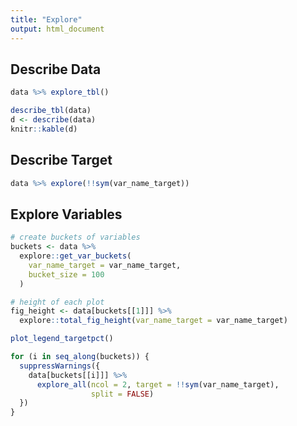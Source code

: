 ---
title: "Explore"
output: html_document
---

## Describe Data

```{r fig.height=3, echo=FALSE, message=FALSE, warning=FALSE}
data %>% explore_tbl()
```

```{r echo=FALSE, message=FALSE, warning=FALSE}
describe_tbl(data)
d <- describe(data)
knitr::kable(d)
```

## Describe Target

```{r echo=FALSE, fig.height=3, fig.width=5, message=FALSE, warning=FALSE}
data %>% explore(!!sym(var_name_target))
```

## Explore Variables

```{r include=FALSE}
# create buckets of variables
buckets <- data %>% 
  explore::get_var_buckets(
    var_name_target = var_name_target,
    bucket_size = 100
  )

# height of each plot
fig_height <- data[buckets[[1]]] %>% 
  explore::total_fig_height(var_name_target = var_name_target)

```

```{r echo=FALSE, fig.height=0.5, fig.width=10, message=FALSE, warning=FALSE}
plot_legend_targetpct()
```

```{r echo=FALSE, fig.height=fig_height, fig.width=10, message=FALSE, warning=FALSE}
for (i in seq_along(buckets)) {
  suppressWarnings({
    data[buckets[[i]]] %>% 
      explore_all(ncol = 2, target = !!sym(var_name_target), 
                  split = FALSE)
  })
}
```
